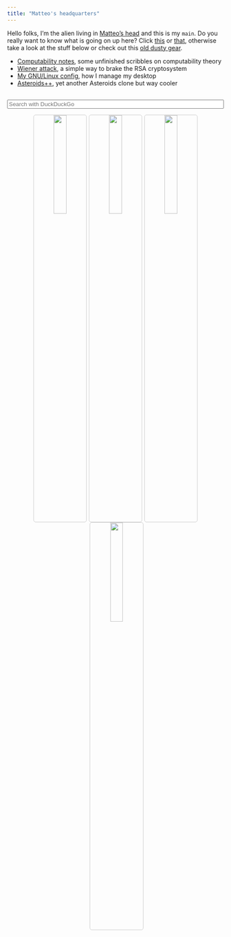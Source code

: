 ```yaml
---
title: "Matteo's headquarters"
---
```





Hello folks, I'm the alien living in [Matteo's head](inmyhead.html) and this is my `main`. Do you really want to know what is going on up here? Click [this](cv.html) or [that](cv.html), otherwise take a look at the stuff below or check out this [old dusty gear](cellar.html).

<!--
<ul>
  <li><a style="color:#333333" href="notes.html">Computability notes</a> <span style="color:#A8A8A8">Some unfinished scribbles about computability theory</span></li>
  <li><a style="color:#333333" href="attack.html">Wiener attack</a> <span style="color:#A8A8A8">A simple way to brake the RSA cryptosystem</span></li>
  <li><a style="color:#333333" href="config.html">My GNU/Linux config</a> <span style="color:#A8A8A8">How I manage my desktop</span></li>
  <li><a style="color:#333333" href="astro.html">Asteroids++</a> <span style="color:#A8A8A8">Yet another Asteroids clone but cool</span></li>
</ul>
-->

<!--
<ul style="font-family:Ubuntu Mono">
  <li><a style="background-color:#F5F5F5; border-radius: 5px" href="notes.html">Computability notes</a>&nbsp;&nbsp;<span style="font-family:Ubuntu">Some unfinished scribbles about computability theory</span></li>
  <li><a style="background-color:#F5F5F5; border-radius: 5px" href="attack.html">Wiener attack</a>&nbsp;&nbsp;&nbsp;&nbsp;&nbsp;&nbsp;&nbsp;&nbsp;<span style="font-family:Ubuntu">A simple way to brake the RSA cryptosystem</span></li>
  <li><a style="background-color:#F5F5F5; border-radius: 5px" href="config.html">My GNU/Linux config</a>&nbsp;&nbsp;<span style="font-family:Ubuntu">How I manage my desktop</span></li>
  <li><a style="background-color:#F5F5F5; border-radius: 5px" href="astro.html">Asteroids++</a>&nbsp;&nbsp;&nbsp;&nbsp;&nbsp;&nbsp;&nbsp;&nbsp;&nbsp;&nbsp;<span style="font-family:Ubuntu">Yet another Asteroids clone but cool</span></li>
</ul>
-->

<!--
* [`Computability notes`](notes.html)<span style="font-family:Ubuntu Mono">&nbsp;</span>Some unfinished scribbles on computability theory
* [`Wiener attack`](attack.html)<span style="font-family:Ubuntu Mono">&nbsp;&nbsp;&nbsp;&nbsp;&nbsp;&nbsp;&nbsp;</span>A simple way to brake the RSA cryptosystem
* [`My GNU/Linux config`](config.html)<span style="font-family:Ubuntu Mono">&nbsp;</span>How I manage my desktop
* [`Asteroids++`](astro.html)<span style="font-family:Ubuntu Mono">&nbsp;&nbsp;&nbsp;&nbsp;&nbsp;&nbsp;&nbsp;&nbsp;&nbsp;</span>Yet another Asteroids clone but way cooler
-->

* [Computability notes](notes.html), some unfinished scribbles on computability theory
* [Wiener attack](attack.html), a simple way to brake the RSA cryptosystem
* [My GNU/Linux config](config.html), how I manage my desktop
* [Asteroids++](astro.html), yet another Asteroids clone but way cooler

<p align="center" style="margin-top:30px">
<form style="text-align:center" method="get" id="ddgSearch" action="https://duckduckgo.com/">
  <input type="hidden" name="sites" value=""/>
  <input type="hidden" name="k7" value="#FFFFFF"/>
  <input type="hidden" name="k8" value="#333333"/>
  <input type="hidden" name="k9" value="#333333"/>
  <input type="hidden" name="kx" value="#C4582E"/>
  <input type="hidden" name="kj" value="#F8F8F8"/>
  <input type="hidden" name="kt" value="n"/>
  <input type="hidden" name="k1" value=-1/>
  <input style="width:100%" type="text" name="q" placeholder="Search with DuckDuckGo" aria-label="Search"/> <!--autofocus-->
  <!--<button style="width:19.5%" type="submit">Search</button>-->
</form>
</p>

<p align="center">
  <img width="24.25%" style="border:1px solid #CCCCCC; border-radius: 5px; margin-right:1%" src="assets/think1.png"/><img width="24.25%" style="border:1px solid #CCCCCC; border-radius: 5px; margin-right:0.5%" src="assets/think2.png"/><img width="24.25%" style="border:1px solid #CCCCCC; border-radius: 5px; margin-left:0.5%" src="assets/think3.png"/><img width="24.25%" style="border:1px solid #CCCCCC; border-radius: 5px; margin-left:1%" src="assets/think4.png"/>
</p>

<!--
<p align="center">
  <img width="60%" style="border:1px solid #CCCCCC; border-radius: 5px; margin-top:0%" src="assets/candy.png"/>
</p>
-->

